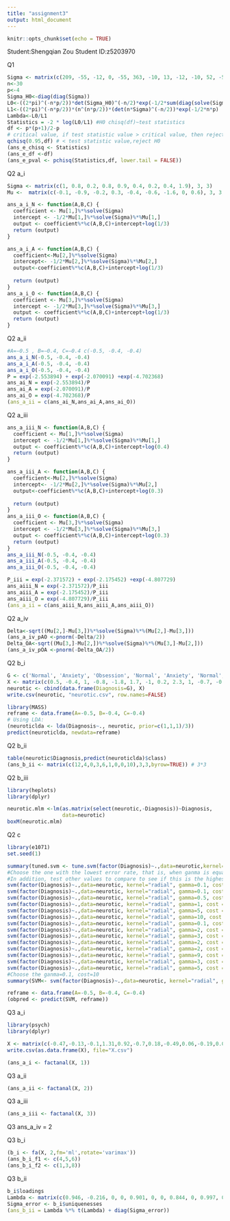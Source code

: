 ---
title: "assignment3"
output: html_document
---

```{r setup, include=FALSE}
knitr::opts_chunk$set(echo = TRUE)
```

Student:Shengqian Zou  Student ID:z5203970

Q1
```{r, message=FALSE, warning=FALSE}
Sigma <- matrix(c(209, -55, -12, 0, -55, 363, -10, 13, -12, -10, 52, -52, 0, 13, -52, 169), 4, 4)
n<-30
p<-4
Sigma_H0<-diag(diag(Sigma))
L0<-((2*pi)^(-n*p/2))*det(Sigma_H0)^(-n/2)*exp(-1/2*sum(diag(solve(Sigma_H0)%*%(n*Sigma))))
L1<-((2*pi)^(-n*p/2))*(n^(n*p/2))*(det(n*Sigma)^(-n/2))*exp(-1/2*n*p)
Lambda<-L0/L1
Statistics = -2 * log(L0/L1) #H0 chisq(df)~test statistics
df <- p*(p+1)/2-p
# critical value, if test statistic value > critical value, then reject H0
qchisq(0.95,df) # < test statistic value,reject H0
(ans_e_chisq <- Statistics)
(ans_e_df <-df)
(ans_e_pval <- pchisq(Statistics,df, lower.tail = FALSE))
```

Q2 a_i
```{r, message=FALSE, warning=FALSE}
Sigma <- matrix(c(1, 0.8, 0.2, 0.8, 0.9, 0.4, 0.2, 0.4, 1.9), 3, 3)
Mu <-  matrix(c(-0.1, -0.9, -0.2, 0.3, -0.4, -0.6, -1.6, 0, 0.6), 3, 3, byrow=TRUE, dimnames = list(c("Normal", "Anxiety", "Obsession"), c("A", "B", "C")))

ans_a_i_N <- function(A,B,C) {
  coefficient <- Mu[1,]%*%solve(Sigma)
  intercept <- -1/2*Mu[1,]%*%solve(Sigma)%*%Mu[1,]
  output <- coefficient%*%c(A,B,C)+intercept+log(1/3)
  return (output)
}

ans_a_i_A <- function(A,B,C) {
  coefficient<-Mu[2,]%*%solve(Sigma)
  intercept<- -1/2*Mu[2,]%*%solve(Sigma)%*%Mu[2,]
  output<-coefficient%*%c(A,B,C)+intercept+log(1/3)
  
  return (output)
}
ans_a_i_O <- function(A,B,C) {
  coefficient <- Mu[3,]%*%solve(Sigma)
  intercept <- -1/2*Mu[3,]%*%solve(Sigma)%*%Mu[3,]
  output <- coefficient%*%c(A,B,C)+intercept+log(1/3)
  return (output)
}
```


Q2 a_ii
```{r, message=FALSE, warning=FALSE}
#A=−0.5 , B=−0.4, C=−0.4 c(-0.5, -0.4, -0.4)
ans_a_i_N(-0.5, -0.4, -0.4)
ans_a_i_A(-0.5, -0.4, -0.4)
ans_a_i_O(-0.5, -0.4, -0.4)
P = exp(-2.553894) + exp(-2.070091) +exp(-4.702368)
ans_ai_N = exp(-2.553894)/P
ans_ai_A = exp(-2.070091)/P
ans_ai_O = exp(-4.702368)/P
(ans_a_ii = c(ans_ai_N,ans_ai_A,ans_ai_O))
```


Q2 a_iii
```{r, message=FALSE, warning=FALSE}
ans_a_iii_N <- function(A,B,C) {
  coefficient <- Mu[1,]%*%solve(Sigma)
  intercept <- -1/2*Mu[1,]%*%solve(Sigma)%*%Mu[1,]
  output <- coefficient%*%c(A,B,C)+intercept+log(0.4)
  return (output)
}

ans_a_iii_A <- function(A,B,C) {
  coefficient<-Mu[2,]%*%solve(Sigma)
  intercept<- -1/2*Mu[2,]%*%solve(Sigma)%*%Mu[2,]
  output<-coefficient%*%c(A,B,C)+intercept+log(0.3)
  
  return (output)
}
ans_a_iii_O <- function(A,B,C) {
  coefficient <- Mu[3,]%*%solve(Sigma)
  intercept <- -1/2*Mu[3,]%*%solve(Sigma)%*%Mu[3,]
  output <- coefficient%*%c(A,B,C)+intercept+log(0.3)
  return (output)
}
ans_a_iii_N(-0.5, -0.4, -0.4)
ans_a_iii_A(-0.5, -0.4, -0.4)
ans_a_iii_O(-0.5, -0.4, -0.4)

P_iii = exp(-2.371572) + exp(-2.175452) +exp(-4.807729)
ans_aiii_N = exp(-2.371572)/P_iii
ans_aiii_A = exp(-2.175452)/P_iii
ans_aiii_O = exp(-4.807729)/P_iii
(ans_a_ii = c(ans_aiii_N,ans_aiii_A,ans_aiii_O))

```

Q2 a_iv
```{r, message=FALSE, warning=FALSE}
Delta<-sqrt((Mu[2,]-Mu[3,])%*%solve(Sigma)%*%(Mu[2,]-Mu[3,]))
(ans_a_iv_pAO <-pnorm(-Delta/2))
Delta_OA<-sqrt((Mu[3,]-Mu[2,])%*%solve(Sigma)%*%(Mu[3,]-Mu[2,]))
(ans_a_iv_pOA <-pnorm(-Delta_OA/2))
```

Q2 b_i
```{r, message=FALSE, warning=FALSE}
G <- c('Normal', 'Anxiety', 'Obsession', 'Normal', 'Anxiety', 'Normal', 'Normal', 'Obsession', 'Obsession', 'Normal', 'Anxiety', 'Obsession', 'Normal', 'Obsession', 'Anxiety', 'Normal', 'Normal', 'Obsession', 'Obsession', 'Normal', 'Normal', 'Anxiety', 'Anxiety', 'Normal', 'Obsession', 'Normal', 'Anxiety', 'Normal', 'Normal', 'Anxiety', 'Normal', 'Obsession', 'Obsession', 'Anxiety', 'Anxiety', 'Normal')
X <- matrix(c(0.5, -0.4, 1, -0.8, -1.8, 1.7, -1, 0.2, 2.3, 1, -0.7, -0.3, 0.1, -0.8, 1.9, -0.5, -1.4, -1.6, -0.1, -0.8, -0.3, -2.2, 0.1, -1.5, -2.1, 0.5, 0.5, -0.2, -1.2, -1.6, 0.6, -1.1, -0.5, 0.2, 1.2, -0.9, 1.4, -0.4, -2.1, -2.7, -1.4, 0, -1.1, -0.7, -0.6, -1.1, -2, -1.4, 1.8, 0.7, -2.1, -2.5, -1, 0.5, -1.5, -0.4, 1.9, 0.5, -0.7, -0.7, 0.6, -0.5, -1, 1.8, 1.9, -1.3, -0.5, -2.2, 1.5, -0.9, -0.9, 0, -1.1, -0.3, -1.1, 0.7, -1.2, -2.6, 0, -0.5, -1, 0.2, -0.7, -2.6, 0.5, -0.3, -0.6, 0.3, 0.3, -0.7, -0.6, -0.9, -1, 0.4, 0.7, 0.4, -3.7, -1.7, 1.5, 2.6, 1.1, -0.2, 0.1, -1.2, -0.2, -2.4, -3.5, -2), 36, 3, byrow=TRUE, dimnames=list(NULL, c("A","B","C")))
neurotic <- cbind(data.frame(Diagnosis=G), X)
write.csv(neurotic, "neurotic.csv", row.names=FALSE)

library(MASS)
reframe <- data.frame(A=-0.5, B=-0.4, C=-0.4)
# Using LDA:
(neuroticlda <- lda(Diagnosis~., neurotic, prior=c(1,1,1)/3))
predict(neuroticlda, newdata=reframe)
```

Q2 b_ii
```{r, message=FALSE, warning=FALSE}
table(neurotic$Diagnosis,predict(neuroticlda)$class)
(ans_b_ii <- matrix(c(12,4,0,3,6,1,0,0,10),3,3,byrow=TRUE)) # 3*3
```

Q2 b_iii
```{r, message=FALSE, warning=FALSE}
library(heplots)
library(dplyr)

neurotic.mlm <-lm(as.matrix(select(neurotic,-Diagnosis))~Diagnosis,
                  data=neurotic)
boxM(neurotic.mlm)
```

Q2 c
```{r, message=FALSE, warning=FALSE}
library(e1071)
set.seed(1)

summary(tuned.svm <- tune.svm(factor(Diagnosis)~.,data=neurotic,kernel="radial", gamma = 10^(-1:1), cost = 10^(-1:1)))
#Choose the one with the lowest error rate, that is, when ganma is equal to 0.1 and cost is equal to 10
#In addition, test other values to compare to see if this is the highest score
svm(factor(Diagnosis)~.,data=neurotic, kernel="radial", gamma=0.1, cost = 1, cross=5)$tot.accuracy#61.11111
svm(factor(Diagnosis)~.,data=neurotic, kernel="radial", gamma=0.1, cost = 10, cross=5)$tot.accuracy#63.88889
svm(factor(Diagnosis)~.,data=neurotic, kernel="radial", gamma=0.5, cost = 10, cross=5)$tot.accuracy#52.77778
svm(factor(Diagnosis)~.,data=neurotic, kernel="radial", gamma=1, cost = 10, cross=5)$tot.accuracy#55.55556
svm(factor(Diagnosis)~.,data=neurotic, kernel="radial", gamma=5, cost = 10, cross=5)$tot.accuracy#52.77778
svm(factor(Diagnosis)~.,data=neurotic, kernel="radial", gamma=10, cost = 10, cross=5)$tot.accuracy#41.66667
svm(factor(Diagnosis)~.,data=neurotic, kernel="radial", gamma=0.1, cost = 30, cross=5)$tot.accuracy#58.33333
svm(factor(Diagnosis)~.,data=neurotic, kernel="radial", gamma=2, cost = 20, cross=5)$tot.accuracy#63.88889
svm(factor(Diagnosis)~.,data=neurotic, kernel="radial", gamma=3, cost = 15, cross=5)$tot.accuracy#50
svm(factor(Diagnosis)~.,data=neurotic, kernel="radial", gamma=2, cost = 5, cross=5)$tot.accuracy#50
svm(factor(Diagnosis)~.,data=neurotic, kernel="radial", gamma=2, cost = 50, cross=5)$tot.accuracy#61.11111
svm(factor(Diagnosis)~.,data=neurotic, kernel="radial", gamma=9, cost = 50, cross=5)$tot.accuracy#38.88889
svm(factor(Diagnosis)~.,data=neurotic, kernel="radial", gamma=3, cost = 70, cross=5)$tot.accuracy#47.22222
svm(factor(Diagnosis)~.,data=neurotic, kernel="radial", gamma=5, cost = 20, cross=5)$tot.accuracy#50
#Choose the ganma=0.1, cost=10
summary(SVM<- svm(factor(Diagnosis)~.,data=neurotic, kernel="radial", gamma=0.1, cost = 10, cross=5))

reframe <- data.frame(A=-0.5, B=-0.4, C=-0.4)
(obpred <- predict(SVM, reframe))
```

Q3 a_i
```{r, message=FALSE, warning=FALSE}
library(psych)
library(dplyr)

X <- matrix(c(-0.47,-0.13,-0.1,1.31,0.92,-0.7,0.18,-0.49,0.06,-0.19,0.01,-0.33,-0.99,-0.38,1.4,0.34,-0.88,-0.65,-0.06,0.24,0.47,1.34,1.61,-2.46,-0.07,0.77,0.15,-1.08,-0.32,-2.37,1.52,0.89,-1.07,0.26,-3.08,0,1.1,0.26,1.64,1.02,1.19,-1.12,0.21,3.33,0.16,-0.3,0.25,0.58,0.4,-0.25,1.73,0.15,-0.52,0.61,-0.25,0.15,0.05,-0.43,-0.49,1.58,0.11,-1.26,-0.37,-0.25,-0.12,-0.6,0.38,-0.27,-0.65,0.16,-0.39,-0.77,0.76,-0.01,1.73,1.02,1.54,-0.68,0.03,2.12,-0.12,-1.67,0.35,-2.27,0.37,0.44,-0.52,-0.2,-3.4,-0.08,-0.51,-0.53,-0.61,0.91,1.4,-1.59,-0.21,-1.51,0.18,-1.46,-0.58,-2,1.44,1.47,1.12,-0.01,-1.83,-0.23,-0.03,0.14,-0.19,0.42,-1.4,-1.01,-0.04,0.29,-0.66,-0.17,-0.12,-1.04,2.96,2.11,-4.07,0.13,0.19,-0.41,-0.02,-0.06,-1.12,-0.66,-0.56,-0.52,0,-1.11,0.6,0.89,0.18,1.28,1.19,1.36,-0.98,0.36,2.21,0.04,0.29,-0.46,0.32,0.6,0.05,-0.13,0.03,0.58,-0.66,0.63,-0.25,0.35,-3.23,-2.03,0.82,0.16,1.75,-0.45,0.38,-0.28,0.52,-1.04,-1.55,1.3,-0.05,1.59,0.2,0.58,-0.24,0.58,0.97,-0.32,1.11,-0.02,1.97,-0.03,-0.38,0.18,-0.62,0.18,0.12,-0.45,0.03,-0.52,-0.16,0.86,0.14,0.66,1.12,1.25,1.38,0.24,1.71,-0.79,-0.5,-0.07,-0.81,2.31,1.93,-1.81,0,-1.55,-0.24,-0.98,0.02,-0.28,1.13,0.64,-0.12,-0.19,-1.24,0.21,0.49,-0.45,1.88,2.41,2.17,-0.62,-0.14,1.36,0.37,-0.51,-0.06,-0.77,-0.35,-1.6,2.28,0,-2.75,-0.68,0.32,0.45,0.72,0.92,1.03,0.36,-0.45,1.88,0.34,0.07,0.16,-0.2,-0.87,-0.73,2.02,-0.01,0.04,-0.06,1.19,0.25,1.04,1.83,-0.79,0.7,0.36,2.73,0.2,-0.15,-0.35,0.24,0.34,0.45,0.68,-0.02,1.3,-0.12,-0.47,0.34,-0.9,2.42,2.06,-0.64,0.17,-0.36,-0.09,0.98,-0.27,1.12,-1.79,-0.3,-1.07,0.09,2.5,0,0.92,0.07,1.22,0.91,0.79,-2.21,0.02,2.21,-0.27,-0.21,0.33,-0.29,-1.16,-0.42,0.07,0.01,-0.45,-0.3,-1.12,0.06,-1.05,0.74,0.33,-0.95,-0.22,-2.49,0.01,-0.38,0.13,-0.32,0.46,-0.42,0.07,-0.46,-1.28,-0.64,-0.73,0.41,0.34,0.46,1.11,-0.33,-0.04,-0.65,0.11,-0.38,0.06,-0.74,0.83,0.06,1.04,0.01,0.02,0.14,-0.18,0.05,-1.1,-1.49,-1.51,2.38,0.06,-0.92,-0.09,0.79,-0.13,1.04,-1.42,-0.97,1.12,0.06,1.55,0.1,-1.83,-0.03,-1.55,2.4,2.86,-3.89,0.14,-4.39,0.72,0.92,0.35,1.05,-1.3,-1.7,2.7,-0.14,1.38,-0.2,-0.12,-0.5,-0.5,2.1,1.14,-2.18,0.07,-0.53,-0.12,-0.32,0.09,-0.38,0.18,-0.03,0.59,-0.12,-0.35,0.1,-0.65,-0.05,-1.66,0.9,-0.02,0.4,0.15,-2.08,0.53,0.73,0.29,1.37,-0.95,-0.58,1.23,-0.1,2.5,0.5,-0.5,-0.02,-0.2,0.29,-0.2,-0.85,-0.07,-1.1,0.4,-0.48,0.4,-0.97,-1.28,-1.44,1.32,0.32,-0.57,0.01,0.94,0.36,1.48,2.05,1.01,-0.98,-0.06,1.4,0.53,0.63,-0.35,0.3,-0.07,-0.75,0.11,-0.09,1.31,0.31,-0.16,0.5,0.02,-1.94,-1.34,0.87,-0.32,-0.32,-0.09,0,-0.2,0.15,-1.68,-0.69,1.41,0.13,-0.07,0.02,0.45,0.27,0.39,0.1,0.25,0.43,-0.13,0.7,-0.96,-1.61,0.47,-2.07,0.24,0.45,0.37,-0.18,-4.4,0.25,-0.08,-0.45,0.68,-2.72,-1.76,0.19,0.07,-0.05,0.04,-0.13,0,0.02,0.85,0.49,0.83,-0.13,1.44,-0.24), nrow=56, ncol=9, byrow=TRUE, dimnames=list(NULL,paste0("X",1:9)))
write.csv(as.data.frame(X), file="X.csv")

(ans_a_i <- factanal(X, 1))
```

Q3 a_ii
```{r, message=FALSE, warning=FALSE}
(ans_a_ii <- factanal(X, 2))
```

Q3 a_iii
```{r, message=FALSE, warning=FALSE}
(ans_a_iii <- factanal(X, 3))
```

Q3 ans_a_iv = 2

Q3 b_i
```{r, message=FALSE, warning=FALSE}
(b_i <- fa(X, 2,fm='ml',rotate='varimax'))
(ans_b_i_f1 <- c(4,5,6))
(ans_b_i_f2 <- c(1,3,8))
```

Q3 b_ii
```{r, message=FALSE, warning=FALSE}
b_i$loadings
Lambda <- matrix(c(0.946, -0.216, 0, 0, 0.901, 0, 0, 0.844, 0, 0.997, 0, -0.687, 0.144, 0, 0.956, -0.106, 0, 0.175), byrow = TRUE,ncol = 2)
Sigma_error <- b_i$uniquenesses
(ans_b_ii = Lambda %*% t(Lambda) + diag(Sigma_error))
```